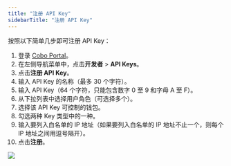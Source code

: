 ```yaml
---
title: "注册 API Key"
sidebarTitle: "注册 API Key"
---
```


按照以下简单几步即可注册 API Key：

1. 登录 [Cobo Portal](https://portal.cobo.com/login)。
2. 在左侧导航菜单中，点击**开发者** > **API Keys**。
3. 点击**注册 API Key**。
4. 输入 API Key 的名称（最多 30 个字符）。
5. 输入 API Key（64 个字符，只能包含数字 0 至 9 和字母 A 至 F）。
6. 从下拉列表中选择用户角色（可选择多个）。
7. 选择该 API Key 可控制的钱包。
8. 勾选两种 Key 类型中的一种。
9. 输入要列入白名单的 IP 地址（如果要列入白名单的 IP 地址不止一个，则每个 IP 地址之间用逗号隔开）。
10. 点击**注册**。

<img src="/cn/images/developer-console/create_api_key.png" className="screenshot_modal"/>